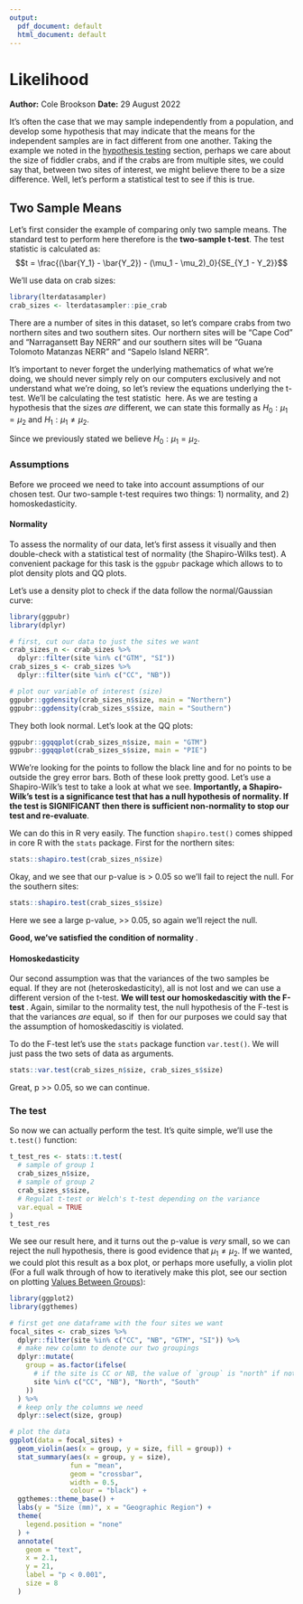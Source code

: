 ```yaml
---
output:
  pdf_document: default
  html_document: default
---
```

# Likelihood
**Author:** Cole Brookson
**Date:** 29 August 2022

It's often the case that we may sample independently from a population, and develop some hypothesis that may indicate that the means for the independent samples are in fact different from one another. Taking the example we noted in the <a href="./04-04-hypothesis-testing.html">hypothesis testing</a> section, perhaps we care about the size of fiddler crabs, and if the crabs are from multiple sites, we could say that, between two sites of interest, we might believe there to be a size difference. Well, let's perform a statistical test to see if this is true. 

## Two Sample Means

Let's first consider the example of comparing only two sample means. The standard test to perform here therefore is the <strong>two-sample t-test</strong>. The test statistic is calculated as: $$t = \frac{(\bar{Y_1} - \bar{Y_2}) - (\mu_1 - \mu_2)_0}{SE_{Y_1 - Y_2}}$$

We'll use data on crab sizes: 

```r
library(lterdatasampler)
crab_sizes <- lterdatasampler::pie_crab
```

There are a number of sites in this dataset, so let's compare crabs from two northern sites and two southern sites. Our northern sites will be "Cape Cod" and "Narragansett Bay NERR" and our southern sites will be "Guana Tolomoto Matanzas NERR" and "Sapelo Island NERR". 

It's important to never forget the underlying mathematics of what we're doing, we should never simply rely on our computers exclusively and not understand what we're doing, so let's review the equations underlying the t-test. We'll be calculating the test statistic <math>t</math> here. As we are testing a hypothesis that the sizes <em>are</em> different, we can state this formally as $H_0: \mu_1 = \mu_2$ and $H_1: \mu_1 \neq \mu_2$. 

Since we previously stated we believe $H_0: \mu_1 = \mu_2$.

### Assumptions

Before we proceed we need to take into account assumptions of our chosen test. Our two-sample t-test requires two things: 1) normality, and 2) homoskedasticity. 

#### Normality

To assess the normality of our data, let's first assess it visually and then double-check with a statistical test of normality (the Shapiro-Wilks test). A convenient package for this task is the <code>ggpubr</code> package which allows to to plot density plots and QQ plots. 

Let's use a density plot to check if the data follow the normal/Gaussian curve: 

```r
library(ggpubr)
library(dplyr)

# first, cut our data to just the sites we want
crab_sizes_n <- crab_sizes %>% 
  dplyr::filter(site %in% c("GTM", "SI")) 
crab_sizes_s <- crab_sizes %>% 
  dplyr::filter(site %in% c("CC", "NB"))

# plot our variable of interest (size)
ggpubr::ggdensity(crab_sizes_n$size, main = "Northern")
ggpubr::ggdensity(crab_sizes_s$size, main = "Southern")

```

They both look normal. Let's look at the QQ plots:

```r
ggpubr::ggqqplot(crab_sizes_n$size, main = "GTM")
ggpubr::ggqqplot(crab_sizes_s$size, main = "PIE")
```

WWe're looking for the points to follow the black line and for no points to be outside the grey error bars. Both of these look pretty good. Let's use a Shapiro-Wilk's test to take a look at what we see. <strong>Importantly, a Shapiro-Wilk's test is a significance test that has a null hypothesis of normality. If the test is SIGNIFICANT then there is sufficient non-normality to stop our test and re-evaluate</strong>. 

We can do this in R very easily. The function <code>shapiro.test()</code> comes shipped in core R with the <code>stats</code> package. First for the northern sites: 
```r
stats::shapiro.test(crab_sizes_n$size)
```
Okay, and we see that our p-value is > 0.05 so we'll fail to reject the null. For the southern sites: 

```r
stats::shapiro.test(crab_sizes_s$size)
```

Here we see a large p-value, >> 0.05, so again we'll reject the null. 

<strong> Good, we've satisfied the condition of normality </strong>.


#### Homoskedasticity

Our second assumption was that the variances of the two samples be equal. If they are not (heteroskedasticity), all is not lost and we can use a different version of the t-test. <strong>We will test our homoskedascitiy with the F-test </strong>. Again, similar to the normality test, the null hypothesis of the F-test is that the variances <em> are </em> equal, so if <math>p < 0.05 </math> then for our purposes we could say that the assumption of homoskedascitiy is violated. 

To do the F-test let's use the <code>stats</code> package function <code>var.test()</code>. We will just pass the two sets of data as arguments. 

```r
stats::var.test(crab_sizes_n$size, crab_sizes_s$size)
```

Great, p >> 0.05, so we can continue. 

### The test

So now we can actually perform the test. It's quite simple, we'll use the <code>t.test()</code> function: 

```r
t_test_res <- stats::t.test(
  # sample of group 1
  crab_sizes_n$size, 
  # sample of group 2
  crab_sizes_s$size,
  # Regulat t-test or Welch's t-test depending on the variance
  var.equal = TRUE
)
t_test_res
```

We see our result here, and it turns out the p-value is <em>very</em> small, so we can reject the null hypothesis, there is good evidence that $\mu_1 \neq \mu_2$. If we wanted, we could plot this result as a box plot, or perhaps more usefully, a violin plot (For a full walk through of how to iteratively make this plot, see our section on plotting <a href="../03-plot/03-10-values-between-groups.html">Values Between Groups</a>): 

```r
library(ggplot2)
library(ggthemes)

# first get one dataframe with the four sites we want
focal_sites <- crab_sizes %>% 
  dplyr::filter(site %in% c("CC", "NB", "GTM", "SI")) %>% 
  # make new column to denote our two groupings
  dplyr::mutate(
    group = as.factor(ifelse(
      # if the site is CC or NB, the value of `group` is "north" if not, "south"
      site %in% c("CC", "NB"), "North", "South"
    ))
  ) %>% 
  # keep only the columns we need
  dplyr::select(size, group)

# plot the data 
ggplot(data = focal_sites) + 
  geom_violin(aes(x = group, y = size, fill = group)) + 
  stat_summary(aes(x = group, y = size), 
               fun = "mean", 
               geom = "crossbar", 
               width = 0.5,
               colour = "black") +
  ggthemes::theme_base() + 
  labs(y = "Size (mm)", x = "Geographic Region") + 
  theme(
    legend.position = "none"
  ) + 
  annotate(
    geom = "text", 
    x = 2.1,
    y = 21,
    label = "p < 0.001",
    size = 8
  )
```

